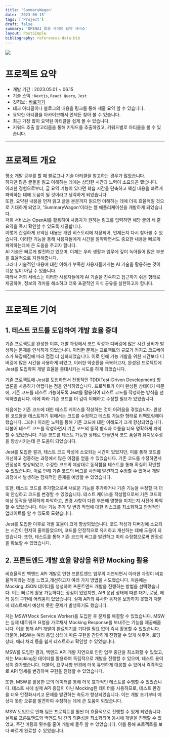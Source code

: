 ```yaml
---
title: 'SummaryWagon'
date: '2023-06-15'
tags: ['Project']
draft: false
summary: 'OPENAI 활용 사이트 요약 서비스'
layout: PostSimple
bibliography: references-data.bib
---
```


<div className="flex items-center justify-center">
  <Image
    className="w-1/2"
    src="/static/images/projects/summarywagon.png"
    width={300}
    height={300}
    priority={true}
  ></Image>
</div>

# 프로젝트 요약

- 개발 기간 : 2023.05.01 ~ 06.15
- 기술 스택 : `Nextjs`, `React Query`, `Jest`
- 깃허브 : [바로가기](https://github.com/SummaryWagon/SummaryWagon)
- 테크 아티클이나 블로그의 내용을 링크를 통해 세줄 요약 할 수 있습니다.
- 요약한 아티클을 아카이브해서 언제든 찾아 볼 수 있습니다.
- 최근 가장 많이 요약된 아티클을 쉽게 볼 수 있습니다.
- 키워드 추출 알고리즘을 통해 키워드를 추출하였고, 키워드별로 아티클을 볼 수 있습니다.

---

# 프로젝트 개요

평소 개발 공부를 할 때 블로그나 기술 아티클을 참고하는 경우가 많았습니다.  
하지만 많은 글들을 읽고 이해하는 데에는 상당한 시간과 노력이 소요되곤 했습니다.  
이러한 경험으로부터, 글 요약 기능이 있다면 학습 시간을 단축하고 핵심 내용을 빠르게 파악하는 데에 도움이 될 것이라고 생각하게 되었습니다.  
또한, 요약된 내용을 먼저 읽고 글을 본문까지 읽으면 이해하는 데에 더욱 효율적일 것으로 기대하게 되었고, 'SummaryWagon'이라는 웹 애플리케이션을 개발하게 되었습니다.  
저희 서비스는 OpenAI를 활용하여 사용자가 원하는 링크를 입력하면 해당 글의 세 줄 요약을 즉시 확인할 수 있도록 제공합니다.  
이렇게 간결하게 요약된 내용은 개인 히스토리에 저장되어, 언제든지 다시 찾아볼 수 있습니다. 이러한 기능을 통해 사용자들에게 시간을 절약하면서도 중요한 내용을 빠르게 파악하는데에 큰 도움을 주고자 합니다.  
AI 기술은 빠르게 발전하고 있으며, 이제는 우리 생활과 업무에 깊이 녹아들어 많은 부분을 효율적으로 지원해줍니다.  
그러나 기술적인 내용에 대한 이해가 부족한 사용자들에게는 AI 기술을 활용하는 것이 쉬운 일이 아닐 수 있습니다.  
따라서 저희 서비스는 이러한 사용자들에게 AI 기술을 친숙하고 접근하기 쉬운 형태로 제공하여, 정보의 격차를 해소하고 더욱 포괄적인 지식 공유를 실현하고자 합니다.

---

# 프로젝트 기여

## 1. 테스트 코드를 도입하여 개발 효율 증대

기존 프로젝트를 완성한 이후, 개발 과정에서 코드 작성과 디버깅에 많은 시간 낭비가 발생하는 문제를 인식하게 되었습니다. 이러한 문제는 프로젝트의 규모가 커지고 코드베이스가 복잡해짐에 따라 점점 더 심화되었습니다. 이로 인해 기능 개발을 위한 시간보다 디버깅에 많은 시간을 사용하게 되었고, 이러한 악순환을 극복하고자, 완성된 프로젝트에 Jest를 도입하여 개발 효율을 증대시키는 시도를 하게 되었습니다.

기존 프로젝트에 Jest를 도입하면서 전통적인 TDD(Test-Driven Development) 방법론을 사용하기 어렵다는 점을 인식하였습니다. 프로젝트가 이미 완성된 상태이기 때문에, 기존 코드를 테스트 가능하도록 Jest를 활용하여 테스트 코드를 작성하는 방식을 선택하였습니다. 이에 따라 기존 코드를 더 깊이 이해하고 수정할 필요가 있었습니다.

처음에는 기존 코드에 대한 테스트 케이스를 작성하는 것이 어려움을 겪었습니다. 완성된 코드들을 테스트하기 위해서는 코드를 수정하고 테스트 가능한 형태로 리팩토링해야 했습니다. 그러나 이러한 노력을 통해 기존 코드에 대한 이해도가 크게 향상되었습니다. 더불어 테스트 코드를 작성하면서 기존 코드의 동작 방식과 흐름을 더욱 명확하게 파악할 수 있었습니다. 기존 코드를 테스트 가능한 상태로 만들면서 코드 품질과 유지보수성을 향상시키는데 큰 도움이 되었습니다.

Jest를 도입한 결과, 테스트 코드 작성에 소요되는 시간이 있었지만, 이를 통해 코드를 개선하고 검증하는 과정에서 많은 이점을 얻을 수 있었습니다. 기존 코드를 수정하면서 안정성이 향상되었고, 수정한 코드의 예상대로 동작함을 테스트를 통해 확실히 확인할 수 있었습니다. 이로 인해 기존 코드의 버그를 사전에 발견하고 수정할 수 있어서 개발 과정에서 발생하는 잠재적인 문제를 예방할 수 있었습니다.

또한, 테스트 코드를 추가함으로써 새로운 기능을 추가하거나 기존 기능을 수정할 때 더욱 안심하고 코드를 변경할 수 있었습니다. 테스트 케이스를 작성함으로써 기존 코드의 예상 동작을 명확하게 파악하고, 변경 사항이 다른 부분에 영향을 미치는지 사전에 파악할 수 있었습니다. 이는 기능 추가 및 변경 작업에 대한 리스크를 최소화하고 안정적인 업데이트를 할 수 있도록 도왔습니다.

Jest를 도입한 이후로 개발 효율이 크게 향상되었습니다. 코드 작성과 디버깅에 소요되는 시간이 현저히 줄어들었으며, 코드를 안정적으로 유지하고 개선하는 데에 도움이 되었습니다. 또한, 테스트를 통해 기존 코드의 버그를 발견하고 미리 수정함으로써 안정성을 확보할 수 있었습니다.

## 2. 프론트엔드 개발 효율 향상을 위한 Mocking 활용

비효율적인 백엔드 API 개발로 인한 프론트엔드 업무의 지연되면서 이러한 과정이 비효율적이라는 것을 느꼈고,개선하고자 여러 가지 방법을 시도했습니다. 처음에는 Mocking JSON 데이터를 생성하여 프론트엔드 개발을 진행하는 방법을 선택했습니다. 이는 빠르게 활용 가능하다는 장점이 있었지만, API 응답 상태에 따른 대기, 로딩, 에러 등의 구현에 어려움이 있었습니다. 실제 API와 유사한 동작을 보장하지 못했기 때문에 테스트에서 예상치 못한 문제가 발생하기도 했습니다.

저는 MSW(Mock Service Worker)를 도입한 후 문제를 해결할 수 있었습니다. MSW는 실제 네트워크 요청을 가로채서 Mocking Response를 보내주는 기능을 제공해줍니다. 이를 통해 API 개발이 완료되기를 기다릴 필요 없이 즉시 활용할 수 있었습니다. 더불어, MSW는 여러 응답 상태에 따른 구현을 간단하게 진행할 수 있게 해주어, 로딩 상태, 에러 처리 등을 쉽게 테스트하고 확인할 수 있었습니다.

MSW를 도입한 결과, 백엔드 API 개발 지연으로 인한 업무 중단을 최소화할 수 있었고, 저는 Mocking된 데이터를 활용하여 독립적으로 개발을 진행할 수 있으며, 테스트 용이성이 증가했습니다. 더불어, 요구사항 변경에 더욱 유연하게 대응할 수 있어서 즉각적으로 API 명세를 변경하며 구현을 진행할 수 있었습니다.

또한, MSW를 활용한 모의 데이터를 통해 더욱 효과적인 테스트를 수행할 수 있었습니다. 테스트 시에 실제 API 응답이 아닌 Mocking된 데이터를 사용하므로, 테스트 환경을 더욱 안정화시키고 문제를 발견하는 속도가 향상되었습니다. 이는 개발 초기부터 예상치 못한 오류를 발견하여 수정하는 데에 큰 도움이 되었습니다.

MSW 도입으로 인해 팀은 프로젝트를 훨씬 더 효율적으로 진행할 수 있게 되었습니다. 실제로 프론트엔드와 백엔드 팀 간의 의존성을 최소화되어 동시에 개발을 진행할 수 있었고, 주간 미팅의 횟수를 줄여 개발에 몰두 할 수 있었습니다. 이를 통해 프로젝트를 보다 빠르게 완료할 수 있었습니다.
